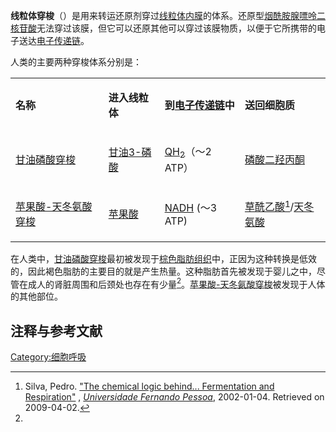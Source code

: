 {{noteTA|G1=生命科学}}
'''线粒体穿梭'''（{{lang-en|mitochondrial shuttles}}）是用来转运还原剂穿过[[线粒体内膜|线粒体内膜]]的体系。还原型[[烟酰胺腺嘌呤二核苷酸|烟酰胺腺嘌呤二核苷酸]]无法穿过该膜，但它可以还原其他可以穿过该膜物质，以便于它所携带的电子送达[[电子传递链|电子传递链]]。

人类的主要两种穿梭体系分别是：

{| class="wikitable"
| '''名称'''  || '''进入线粒体''' || '''到[[电子传递链|电子传递链]]中''' || '''送回细胞质'''
 |- 
 | [[甘油磷酸穿梭|甘油磷酸穿梭]]   || [[甘油3-磷酸|甘油3-磷酸]] ||  [[辅酶Q|QH<sub>2</sub>]]（～2 ATP） || [[磷酸二羟丙酮|磷酸二羟丙酮]]
 |- 
 | [[苹果酸-天冬氨酸穿梭|苹果酸-天冬氨酸穿梭]]    || [[苹果酸|苹果酸]] || [[烟酰胺腺嘌呤二核苷酸|NADH]] (～3 ATP) ||  [[草酰乙酸|草酰乙酸]]<ref name="ufp">Silva, Pedro. [http://www2.ufp.pt/~pedros/bq/respi.htm "The chemical logic behind... Fermentation and Respiration"] {{webarchive|url=https://web.archive.org/web/20080917123419/http://www2.ufp.pt/~pedros/bq/respi.htm |date=2008-09-17 }}, ''[[Universidade_Fernando_Pessoa|Universidade Fernando Pessoa]]'', 2002-01-04. Retrieved on 2009-04-02.</ref>/[[天冬氨酸|天冬氨酸]]
|}

在人类中，[[甘油磷酸穿梭|甘油磷酸穿梭]]最初被发现于[[棕色脂肪组织|棕色脂肪组织]]中，正因为这种转换是低效的，因此褐色脂肪的主要目的就是产生热量。这种脂肪首先被发现于婴儿之中，尽管在成人的肾脏周围和后颈处也存在有少量<ref name="ufp"/>。[[苹果酸-天冬氨酸穿梭|苹果酸-天冬氨酸穿梭]]被发现于人体的其他部位。

==注释与参考文献==
{{reflist}}

[[Category:细胞呼吸|Category:细胞呼吸]]

{{biochem-stub}}